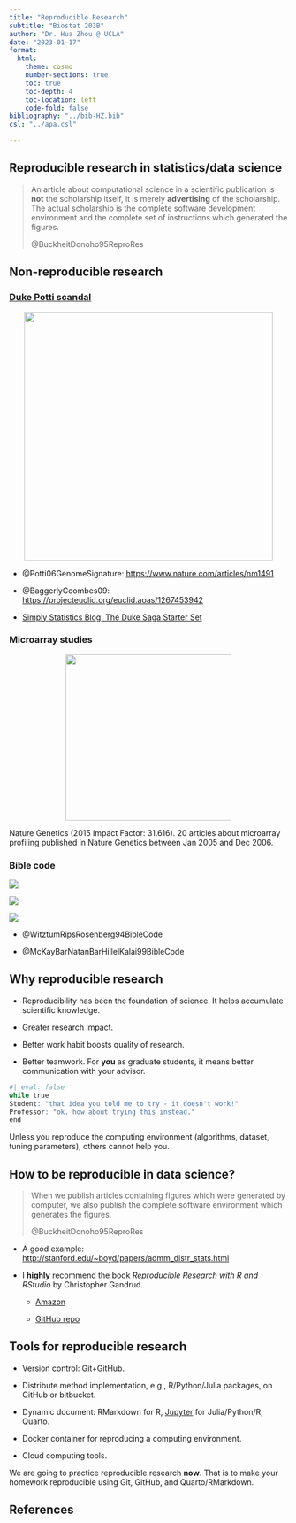 ```yaml
---
title: "Reproducible Research"
subtitle: "Biostat 203B"
author: "Dr. Hua Zhou @ UCLA"
date: "2023-01-17"
format:
  html:
    theme: cosmo
    number-sections: true
    toc: true
    toc-depth: 4
    toc-location: left
    code-fold: false
bibliography: "../bib-HZ.bib"
csl: "../apa.csl"

---
```


## Reproducible research in statistics/data science

> An article about computational science in a scientific publication is **not** the scholarship itself, it is merely **advertising** of the scholarship. The actual scholarship is the complete software development environment and the complete set of instructions which generated the figures.
>
> @BuckheitDonoho95ReproRes

## Non-reproducible research

### [Duke Potti scandal](https://en.wikipedia.org/wiki/Anil_Potti)

<p align="center">
  <img src="./screenshot_dukepottiscandal.png" height="450">
</p>

- @Potti06GenomeSignature: <https://www.nature.com/articles/nm1491>

- @BaggerlyCoombes09: <https://projecteuclid.org/euclid.aoas/1267453942>

- [Simply Statistics Blog: The Duke Saga Starter Set](https://simplystatistics.org/posts/2012-02-27-the-duke-saga-starter-set/)

   
### Microarray studies

<p align="center">
  <img src="screenshot_naturegeneticsrepeatabilityfig.png" height="300">
</p>

Nature Genetics (2015 Impact Factor: 31.616). 20 articles about microarray profiling published in Nature Genetics between Jan 2005 and Dec 2006.

### Bible code

::: {layout="[[1,1], [1]]" layout-valign="bottom"}
![](biblecode.jpg)

![](biblecode_statsci.png)

![](trump_bible_code.jpg)
:::

- @WitztumRipsRosenberg94BibleCode

- @McKayBarNatanBarHillelKalai99BibleCode

## Why reproducible research

- Reproducibility has been the foundation of science. It helps accumulate scientific knowledge.

- Greater research impact.

- Better work habit boosts quality of research.

- Better teamwork. For **you** as graduate students, it means better communication with your advisor.
```r
#| eval: false
while true  
Student: "that idea you told me to try - it doesn't work!"  
Professor: "ok. how about trying this instead."
end
```
Unless you reproduce the computing environment (algorithms, dataset, tuning parameters), others cannot help you.

## How to be reproducible in data science?

> When we publish articles containing figures which were generated by computer, we also publish the complete software environment which generates the figures.
>
> @BuckheitDonoho95ReproRes

- A good example: <http://stanford.edu/~boyd/papers/admm_distr_stats.html>

- I **highly** recommend the book _Reproducible Research with R and RStudio_ by Christopher Gandrud. 

    - [Amazon](https://www.amazon.com/Reproducible-Research-Studio-Chapman-Hall/dp/1466572841)
    
    - [GitHub repo](https://github.com/christophergandrud/Rep-Res-Book)

## Tools for reproducible research

- Version control: Git+GitHub.

- Distribute method implementation, e.g., R/Python/Julia packages, on GitHub or bitbucket.

- Dynamic document: RMarkdown for R, [Jupyter](http://jupyter.org) for Julia/Python/R, Quarto.

- Docker container for reproducing a computing environment.

- Cloud computing tools.

We are going to practice reproducible research **now**. That is to make your homework reproducible using Git, GitHub, and Quarto/RMarkdown.

## References
